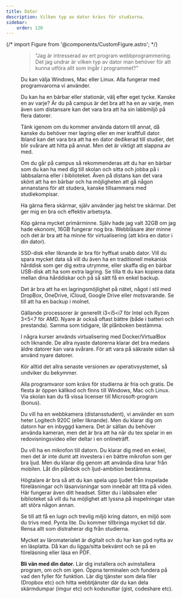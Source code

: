 ```yaml
---
title: Dator
description: Vilken typ av dator krävs för studierna.
sidebar:
    order: 120
---
```


{/* import Figure from '@components/CustomFigure.astro'; */}


<YouTube id="PFIwEz_0v40" />

<Figure 
    src="https://dbwebb.se/image/snapht17/skrivbord.jpg"
    caption="Skaffa dig en trevlig arbetsmiljö som hjälper dig att fokusera på dina studier."
/>

> "Jag är intresserad av ert program webbprogrammering. Det jag undrar är vilken typ av dator man behöver för att kunna utföra allt som ingår i programmet?"

Du kan välja Windows, Mac eller Linux. Alla fungerar med programvarorna vi använder.

Du kan ha en bärbar eller stationär, välj efter eget tycke. Kanske en av varje? Är du på campus är det bra att ha en av varje, men även som distansare kan det vara bra att ha sin labbmiljö på flera datorer.

Tänk igenom om du kommer använda datorn till annat, då kanske du behöver mer lagring eller en mer kraftfull dator. Ibland kan det vara bra att ha en dator dedikerad till studier, det blir svårare att hitta på annat. Men det är viktigt att slappna av med.

Om du går på campus så rekommenderas att du har en bärbar som du kan ha med dig till skolan och sitta och jobba på i labbsalarna eller i biblioteket. Även på distans kan det vara skönt att ha en bärbar och ha möjligheten att gå någon annanstans för att studera, kanske tillsammans med studiekompisar.

Ha gärna flera skärmar, själv använder jag helst tre skärmar. Det ger mig en bra och effektiv arbetsyta.

Köp gärna mycket primärminne. Själv hade jag valt 32GB om jag hade ekonomi, 16GB fungerar nog bra. Webbläsare äter minne och det är bra att ha minne för virtualisering (att köra en dator i din dator).

SSD-disk eller liknande är bra för hyffsat snabb dator. Vill du spara mycket data så vill du även ha en traditionell mekanisk hårddisk som ger dig extra utrymme, eller skaffa dig en bärbar USB-disk att ha som extra lagring. Se tilla tt du kan kopiera data mellan dina hårddiskar och på så sätt få en enkel backup.

Det är bra att ha en lagringsmöjlighet på nätet, något i stil med DropBox, OneDrive, iCloud, Google Drive eller motsvarande. Se till att ha en backup i molnet.

Gällande processorer är generellt i3&lt;i5&lt;i7 för Intel och Ryzen 3&lt;5&lt;7 för AMD. Nyare är också oftast bättre (både i batteri och prestanda). Samma som tidigare, låt plånboken bestämma.

I några kurser används virtualisering med Docker/VirtualBox och liknande. De allra nyaste datorerna klarar det bra medans äldre datorer kan vara svårare. För att vara på säkraste sidan så använd nyare datorer.

Kör alltid det allra senaste versionen av operativsystemet, så undviker du bekymmer.

Alla programvaror som krävs för studierna är fria och gratis. De flesta är öppen källkod och finns till Windows, Mac och Linux. Via skolan kan du få vissa licenser till Microsoft-program (bonus).

Du vill ha en webbkamera (distansstudent), vi använder en som heter Logitech 920C (eller liknande). Men du klarar dig om datorn har en inbyggd kamera. Det är sällan du behöver använda kameran, men det är bra att ha när du tex spelar in en redovisningsvideo eller deltar i en onlineträff.

Du vill ha en mikrofon till datorn. Du klarar dig med en enkel, men det är inte dumt att investera i en bättre mikrofon som ger bra ljud. Men du klarar dig genom att använda dina lurar från mobilen. Låt din plånbok och ljud-ambition bestämma.

Högtalare är bra så att du kan spela upp ljudet från inspelade föreläsningar och läsanvisningar som innebär att titta på video. Här fungerar även ditt headset. Sitter du i labbsalen eller biblioteket så vill du ha möjlighet att lyssna på inspelningar utan att störa någon annan.

Se till att få en lugn och trevlig miljö kring datorn, en miljö som du trivs med. Pynta lite. Du kommer tillbringa mycket tid där. Rensa allt som distraherar dig från studierna.

Mycket av läromaterialet är digitalt och du har kan god nytta av en läsplatta. Då kan du ligga/sitta bekvämt och se på en föreläsning eller läsa en PDF.

**Bli vän med din dator.** Lär dig installera och avinstallera program, om och om igen. Öppna terminalen och fundera på vad den fyller för funktion. Lär dig tjänster som dela filer (Dropbox etc) och hitta webbtjänster där du kan dela skärmdumpar (imgur etc) och kodsnuttar (gist, codeshare etc).
